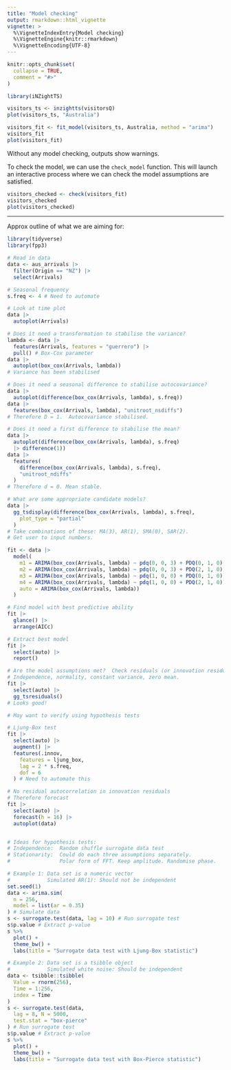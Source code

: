 ```yaml
---
title: "Model checking"
output: rmarkdown::html_vignette
vignette: >
  %\VignetteIndexEntry{Model checking}
  %\VignetteEngine{knitr::rmarkdown}
  %\VignetteEncoding{UTF-8}
---
```


```r
knitr::opts_chunk$set(
  collapse = TRUE,
  comment = "#>"
)
```

```r
library(iNZightTS)
```

```r
visitors_ts <- inzightts(visitorsQ)
plot(visitors_ts, "Australia")
```

```r
visitors_fit <- fit_model(visitors_ts, Australia, method = "arima")
visitors_fit
plot(visitors_fit)
```

Without any model checking, outputs show warnings.

To check the model, we can use the `check_model` function. This will launch an interactive process where we can check the model assumptions are satisfied.

```r
visitors_checked <- check(visitors_fit)
visitors_checked
plot(visitors_checked)
```


***

Approx outline of what we are aiming for:

```r
library(tidyverse)
library(fpp3)

# Read in data
data <- aus_arrivals |>
  filter(Origin == "NZ") |>
  select(Arrivals)

# Seasonal frequency
s.freq <- 4 # Need to automate

# Look at time plot
data |>
  autoplot(Arrivals)

# Does it need a transformation to stabilise the variance?
lambda <- data |>
  features(Arrivals, features = "guerrero") |>
  pull() # Box-Cox parameter
data |>
  autoplot(box_cox(Arrivals, lambda))
# Variance has been stabilised

# Does it need a seasonal difference to stabilise autocovariance?
data |>
  autoplot(difference(box_cox(Arrivals, lambda), s.freq))
data |>
  features(box_cox(Arrivals, lambda), "unitroot_nsdiffs")
# Therefore D = 1.  Autocovariance stabilised.

# Does it need a first difference to stabilise the mean?
data |>
  autoplot(difference(box_cox(Arrivals, lambda), s.freq)
  |> difference(1))
data |>
  features(
    difference(box_cox(Arrivals, lambda), s.freq),
    "unitroot_ndiffs"
  )
# Therefore d = 0. Mean stable.

# What are some appropriate candidate models?
data |>
  gg_tsdisplay(difference(box_cox(Arrivals, lambda), s.freq),
    plot_type = "partial"
  )
# Take combinations of these: MA(3), AR(1), SMA(0), SAR(2).
# Get user to input numbers.

fit <- data |>
  model(
    m1 = ARIMA(box_cox(Arrivals, lambda) ~ pdq(0, 0, 3) + PDQ(0, 1, 0)),
    m2 = ARIMA(box_cox(Arrivals, lambda) ~ pdq(0, 0, 3) + PDQ(2, 1, 0)),
    m3 = ARIMA(box_cox(Arrivals, lambda) ~ pdq(1, 0, 0) + PDQ(0, 1, 0)),
    m4 = ARIMA(box_cox(Arrivals, lambda) ~ pdq(1, 0, 0) + PDQ(2, 1, 0)),
    auto = ARIMA(box_cox(Arrivals, lambda))
  )

# Find model with best predictive ability
fit |>
  glance() |>
  arrange(AICc)

# Extract best model
fit |>
  select(auto) |>
  report()

# Are the model assumptions met?  Check residuals (or innovation residuals)
# Independence, normality, constant variance, zero mean.
fit |>
  select(auto) |>
  gg_tsresiduals()
# Looks good!

# May want to verify using hypothesis tests

# Ljung-Box test
fit |>
  select(auto) |>
  augment() |>
  features(.innov,
    features = ljung_box,
    lag = 2 * s.freq,
    dof = 6
  ) # Need to automate this

# No residual autocorrelation in innovation residuals
# Therefore forecast
fit |>
  select(auto) |>
  forecast(h = 16) |>
  autoplot(data)


# Ideas for hypothesis tests:
# Independence:  Random shuffle surrogate data test
# Stationarity:  Could do each three assumptions separately.
#                Polar form of FFT. Keep amplitude. Randomise phase.
```

```r
# Example 1: Data set is a numeric vector
#            Simulated AR(1): Should not be independent
set.seed(1)
data <- arima.sim(
  n = 256,
  model = list(ar = 0.35)
) # Simulate data
s <- surrogate.test(data, lag = 10) # Run surrogate test
s$p.value # Extract p-value
s %>%
  plot() +
  theme_bw() +
  labs(title = "Surrogate data test with Ljung-Box statistic")

# Example 2: Data set is a tsibble object
#            Simulated white noise: Should be independent
data <- tsibble::tsibble(
  Value = rnorm(256),
  Time = 1:256,
  index = Time
)
s <- surrogate.test(data,
  lag = 8, N = 5000,
  test.stat = "box-pierce"
) # Run surrogate test
s$p.value # Extract p-value
s %>%
  plot() +
  theme_bw() +
  labs(title = "Surrogate data test with Box-Pierce statistic")
```
